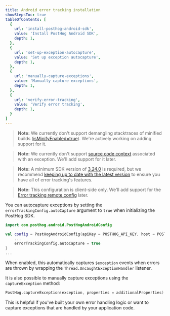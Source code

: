 ```yaml
---
title: Android error tracking installation
showStepsToc: true
tableOfContents: [
  {
    url: 'install-posthog-android-sdk',
    value: 'Install PostHog Android SDK',
    depth: 1,
  },
  {
    url: 'set-up-exception-autocapture',
    value: 'Set up exception autocapture',
    depth: 1,
  },
  {
    url: 'manually-capture-exceptions',
    value: 'Manually capture exceptions',
    depth: 1,
  },
  {
    url: 'verify-error-tracking',
    value: 'Verify error tracking',
    depth: 1,
  }
]
---
```




> **Note:** We currently don't support demangling stacktraces of minified builds ([isMinifyEnabled=true](https://developer.android.com/topic/performance/app-optimization/enable-app-optimization)). We're actively working on adding support for it.

> **Note:** We currently don't support [source code context](/docs/error-tracking/stack-traces) associated with an exception. We'll add support for it later.

<Steps>
<Step title="Install PostHog Android SDK" badge="required">

> **Note:** A minimum SDK version of [3.24.0](https://github.com/PostHog/posthog-android/releases/tag/android-v3.24.0) is required, but we recommend [keeping up to date with the latest version](/docs/sdk-doctor) to ensure you have all of error tracking's features.

<InstallAndroid />

</Step>

<Step title="Set up exception autocapture" badge="optional">

> **Note:** This configuration is client-side only. We'll add support for the [Error tracking remote config](https://app.posthog.com/settings/project-error-tracking#exception-autocapture) later.

You can autocapture exceptions by setting the `errorTrackingConfig.autoCapture` argument to `true` when initializing the PostHog SDK.

```kotlin
import com.posthog.android.PostHogAndroidConfig

val config = PostHogAndroidConfig(apiKey = POSTHOG_API_KEY, host = POSTHOG_HOST).apply {
    ...
    errorTrackingConfig.autoCapture = true
}
...
```

When enabled, this automatically captures `$exception` events when errors are thrown by wrapping the `Thread.UncaughtExceptionHandler` listener.

</Step>

<Step title="Manually capture exceptions" badge="optional">

It is also possible to manually capture exceptions using the `captureException` method:

```kotlin
PostHog.captureException(exception, properties = additionalProperties)
```

This is helpful if you've built your own error handling logic or want to capture exceptions that are handled by your application code.

</Step>

<StepVerifyErrorTracking />

</Steps> 
